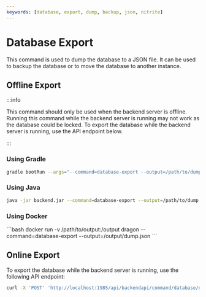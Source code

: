 ```yaml
---
keywords: [database, export, dump, backup, json, nitrite]
---
```


# Database Export
This command is used to dump the database to a JSON file. It can be used to backup the database or to move the database to another instance.

## Offline Export
:::info

This command should only be used when the backend server is offline. Running this command while the backend server is running may not work as the database could be locked. To export the database while the backend server is running, use the API endpoint below.

:::

### Using Gradle
```bash
gradle bootRun --args="--command=database-export --output=/path/to/dump.json"
```

### Using Java
```bash
java -jar backend.jar --command=database-export --output=/path/to/dump.json
```

### Using Docker
<WIPS />
```bash
docker run -v /path/to/output:/output dragon --command=database-export --output=/output/dump.json
```

## Online Export
To export the database while the backend server is running, use the following API endpoint:
```bash
curl -X 'POST' 'http://localhost:1985/api/backendapi/command/database/database/export'
```